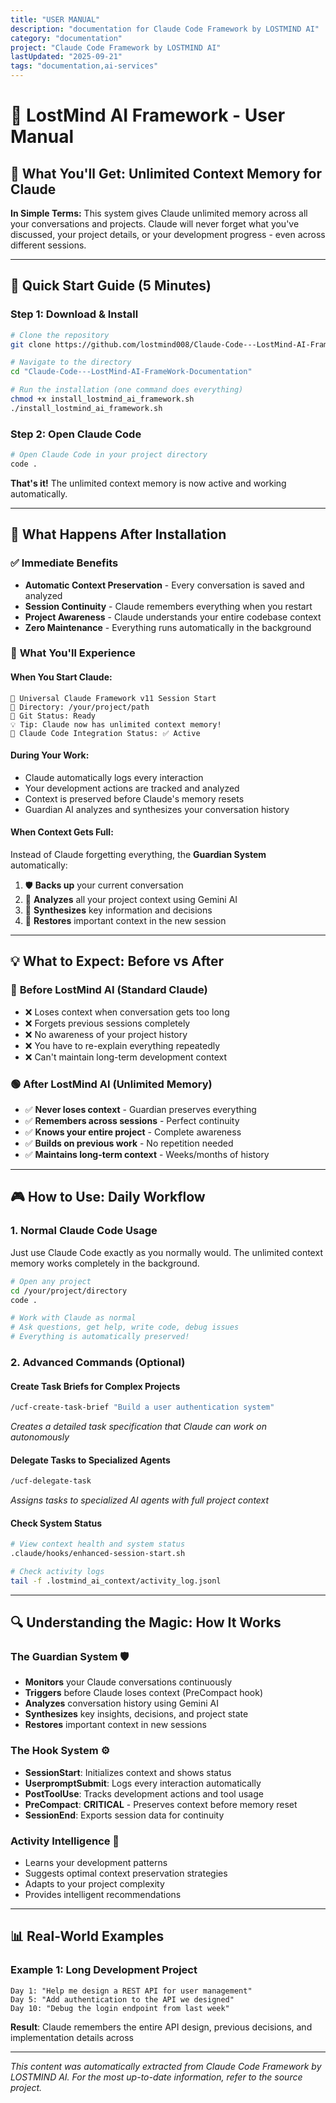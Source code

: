 ```yaml
---
title: "USER MANUAL"
description: "documentation for Claude Code Framework by LOSTMIND AI"
category: "documentation"
project: "Claude Code Framework by LOSTMIND AI"
lastUpdated: "2025-09-21"
tags: "documentation,ai-services"
---
```


# 📖 LostMind AI Framework - User Manual

## 🎯 What You'll Get: Unlimited Context Memory for Claude

**In Simple Terms:** This system gives Claude unlimited memory across all your conversations and projects. Claude will never forget what you've discussed, your project details, or your development progress - even across different sessions.

---

## 🚀 Quick Start Guide (5 Minutes)

### Step 1: Download & Install
```bash
# Clone the repository
git clone https://github.com/lostmind008/Claude-Code---LostMind-AI-FrameWork-Documentation.git

# Navigate to the directory
cd "Claude-Code---LostMind-AI-FrameWork-Documentation"

# Run the installation (one command does everything)
chmod +x install_lostmind_ai_framework.sh
./install_lostmind_ai_framework.sh
```

### Step 2: Open Claude Code
```bash
# Open Claude Code in your project directory
code .
```

**That's it!** The unlimited context memory is now active and working automatically.

---

## 🎊 What Happens After Installation

### ✅ **Immediate Benefits**
- **Automatic Context Preservation** - Every conversation is saved and analyzed
- **Session Continuity** - Claude remembers everything when you restart
- **Project Awareness** - Claude understands your entire codebase context
- **Zero Maintenance** - Everything runs automatically in the background

### 🔮 **What You'll Experience**

#### **When You Start Claude:**
```
🚀 Universal Claude Framework v11 Session Start
📍 Directory: /your/project/path
🌳 Git Status: Ready
💡 Tip: Claude now has unlimited context memory!
🔗 Claude Code Integration Status: ✅ Active
```

#### **During Your Work:**
- Claude automatically logs every interaction
- Your development actions are tracked and analyzed
- Context is preserved before Claude's memory resets
- Guardian AI analyzes and synthesizes your conversation history

#### **When Context Gets Full:**
Instead of Claude forgetting everything, the **Guardian System** automatically:
1. 🛡️ **Backs up** your current conversation
2. 🧠 **Analyzes** all your project context using Gemini AI
3. 💾 **Synthesizes** key information and decisions
4. 🔄 **Restores** important context in the new session

---

## 💡 What to Expect: Before vs After

### 🔴 **Before LostMind AI (Standard Claude)**
- ❌ Loses context when conversation gets too long
- ❌ Forgets previous sessions completely
- ❌ No awareness of your project history
- ❌ You have to re-explain everything repeatedly
- ❌ Can't maintain long-term development context

### 🟢 **After LostMind AI (Unlimited Memory)**
- ✅ **Never loses context** - Guardian preserves everything
- ✅ **Remembers across sessions** - Perfect continuity
- ✅ **Knows your entire project** - Complete awareness
- ✅ **Builds on previous work** - No repetition needed
- ✅ **Maintains long-term context** - Weeks/months of history

---

## 🎮 How to Use: Daily Workflow

### **1. Normal Claude Code Usage**
Just use Claude Code exactly as you normally would. The unlimited context memory works completely in the background.

```bash
# Open any project
cd /your/project/directory
code .

# Work with Claude as normal
# Ask questions, get help, write code, debug issues
# Everything is automatically preserved!
```

### **2. Advanced Commands (Optional)**

#### Create Task Briefs for Complex Projects
```bash
/ucf-create-task-brief "Build a user authentication system"
```
*Creates a detailed task specification that Claude can work on autonomously*

#### Delegate Tasks to Specialized Agents
```bash
/ucf-delegate-task
```
*Assigns tasks to specialized AI agents with full project context*

#### Check System Status
```bash
# View context health and system status
.claude/hooks/enhanced-session-start.sh

# Check activity logs
tail -f .lostmind_ai_context/activity_log.jsonl
```

---

## 🔍 Understanding the Magic: How It Works

### **The Guardian System** 🛡️
- **Monitors** your Claude conversations continuously
- **Triggers** before Claude loses context (PreCompact hook)
- **Analyzes** conversation history using Gemini AI
- **Synthesizes** key insights, decisions, and project state
- **Restores** important context in new sessions

### **The Hook System** ⚙️
- **SessionStart**: Initializes context and shows status
- **UserpromptSubmit**: Logs every interaction automatically  
- **PostToolUse**: Tracks development actions and tool usage
- **PreCompact**: **CRITICAL** - Preserves context before memory reset
- **SessionEnd**: Exports session data for continuity

### **Activity Intelligence** 🧠
- Learns your development patterns
- Suggests optimal context preservation strategies
- Adapts to your project complexity
- Provides intelligent recommendations

---

## 📊 Real-World Examples

### **Example 1: Long Development Project**
```
Day 1: "Help me design a REST API for user management"
Day 5: "Add authentication to the API we designed"
Day 10: "Debug the login endpoint from last week"
```
**Result**: Claude remembers the entire API design, previous decisions, and implementation details across 

---
*This content was automatically extracted from Claude Code Framework by LOSTMIND AI. For the most up-to-date information, refer to the source project.*

